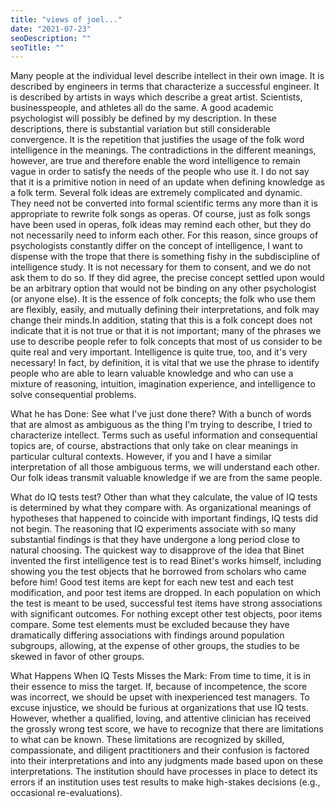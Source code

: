 ```yaml
---
title: "views of joel..."
date: "2021-07-23"
seoDescription: ""
seoTitle: ""
---
```

Many people at the individual level describe intellect in their own image. 
It is described by engineers in terms that characterize a successful engineer. 
It is described by artists in ways which describe a great artist. Scientists, 
businesspeople, and athletes all do the same. A good academic psychologist will
possibly be defined by my description. In these descriptions, there is substantial
variation but still considerable convergence. It is the repetition that justifies 
the usage of the folk word intelligence in the meanings. The contradictions in the
different meanings, however, are true and therefore enable the word intelligence 
to remain vague in order to satisfy the needs of the people who use it. I do not say 
that it is a primitive notion in need of an update when defining knowledge as a folk term.
Several folk ideas are extremely complicated and dynamic. They need not be converted 
into formal scientific terms any more than it is appropriate to rewrite folk songs as 
operas. Of course, just as folk songs have been used in operas, folk ideas may remind 
each other, but they do not necessarily need to inform each other. For this reason, 
since groups of psychologists constantly differ on the concept of intelligence, I 
want to dispense with the trope that there is something fishy in the subdiscipline of 
intelligence study. It is not necessary for them to consent, and we do not ask them to 
do so. If they did agree, the precise concept settled upon would be an arbitrary option 
that would not be binding on any other psychologist (or anyone else). It is the essence 
of folk concepts; the folk who use them are flexibly, easily, and mutually defining their interpretations, and folk may change their minds.In addition, stating that this is a folk concept does not indicate that it is not true or that it is not important; many of the phrases we use to describe people refer to folk concepts that most of us consider to be quite real and very important. Intelligence is quite true, too, and it's very necessary! In fact, by definition, it is vital that we use the phrase to identify people who are able to learn valuable knowledge and who can use a mixture of reasoning, intuition, imagination experience, and intelligence to solve consequential problems.

What he has Done:
See what I've just done there? With a bunch of words that are almost as ambiguous as the thing I'm trying to describe, I tried to characterize intellect. Terms such as useful information and consequential topics are, of course, abstractions that only take on clear meanings in particular cultural contexts. However, if you and I have a similar interpretation of all those ambiguous terms, we will understand each other. Our folk ideas transmit valuable knowledge if we are from the same people.

What do IQ tests test?
Other than what they calculate, the value of IQ tests is determined by what they compare with. As organizational meanings of hypotheses that happened to coincide with important findings, IQ tests did not begin. The reasoning that IQ experiments associate with so many substantial findings is that they have undergone a long period close to natural choosing. The quickest way to disapprove of the idea that Binet invented the first intelligence test is to read Binet's works himself, including showing you the test objects that he borrowed from scholars who came before him! Good test items are kept for each new test and each test modification, and poor test items are dropped. In each population on which the test is meant to be used, successful test items have strong associations with significant outcomes. For nothing except other test objects, poor items compare. Some test elements must be excluded because they have dramatically differing associations with findings around population subgroups, allowing, at the expense of other groups, the studies to be skewed in favor of other groups.

What Happens When IQ Tests Misses the Mark:
From time to time, it is in their essence to miss the target. If, because of incompetence, the score was incorrect, we should be upset with inexperienced test managers. To excuse injustice, we should be furious at organizations that use IQ tests. However, whether a qualified, loving, and attentive clinician has received the grossly wrong test score, we have to recognize that there are limitations to what can be known. These limitations are recognized by skilled, compassionate, and diligent practitioners and their confusion is factored into their interpretations and into any judgments made based upon on these interpretations. The institution should have processes in place to detect its errors if an institution uses test results to make high-stakes decisions (e.g., occasional re-evaluations).